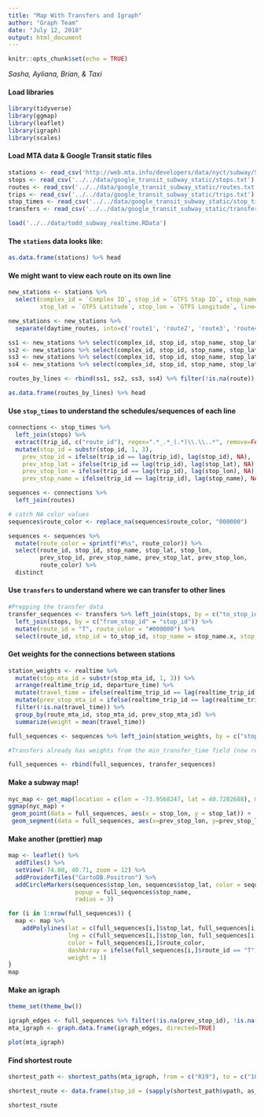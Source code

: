 ```yaml
---
title: "Map With Transfers and Igraph"
author: "Graph Team"
date: "July 12, 2018"
output: html_document
---
```


```r
knitr::opts_chunk$set(echo = TRUE)
```

*Sasha, Ayliana, Brian, & Taxi*  

#### Load libraries
```r
library(tidyverse)
library(ggmap)
library(leaflet)
library(igraph)
library(scales)
```


#### Load MTA data & Google Transit static files
```r
stations <- read_csv('http://web.mta.info/developers/data/nyct/subway/Stations.csv')
stops <- read_csv('../../data/google_transit_subway_static/stops.txt')
routes <- read_csv('../../data/google_transit_subway_static/routes.txt')
trips <- read_csv('../../data/google_transit_subway_static/trips.txt')
stop_times <- read_csv('../../data/google_transit_subway_static/stop_times.txt')
transfers <- read_csv('../../data/google_transit_subway_static/transfers.txt')

load('../../data/todd_subway_realtime.RData')
```


#### The `stations` data looks like:
```r
as.data.frame(stations) %>% head
```


#### We might want to view each route on its own line
```r
new_stations <- stations %>% 
  select(complex_id = `Complex ID`, stop_id = `GTFS Stop ID`, stop_name = `Stop Name`, 
         stop_lat = `GTFS Latitude`, stop_lon = `GTFS Longitude`, line=Line, daytime_routes=`Daytime Routes`)

new_stations <- new_stations %>% 
  separate(daytime_routes, into=c('route1', 'route2', 'route3', 'route4'), sep=" ") 

ss1 <- new_stations %>% select(complex_id, stop_id, stop_name, stop_lat, stop_lon, line, route=route1)
ss2 <- new_stations %>% select(complex_id, stop_id, stop_name, stop_lat, stop_lon, line, route=route2)
ss3 <- new_stations %>% select(complex_id, stop_id, stop_name, stop_lat, stop_lon, line, route=route3)
ss4 <- new_stations %>% select(complex_id, stop_id, stop_name, stop_lat, stop_lon, line, route=route4)

routes_by_lines <- rbind(ss1, ss2, ss3, ss4) %>% filter(!is.na(route))

as.data.frame(routes_by_lines) %>% head
```


#### Use `stop_times` to understand the schedules/sequences of each line
```r
connections <- stop_times %>%
  left_join(stops) %>% 
  extract(trip_id, c("route_id"), regex=".*_.*_(.*)\\.\\..*", remove=FALSE) %>%
  mutate(stop_id = substr(stop_id, 1, 3),
    prev_stop_id = ifelse(trip_id == lag(trip_id), lag(stop_id), NA),
    prev_stop_lat = ifelse(trip_id == lag(trip_id), lag(stop_lat), NA),
    prev_stop_lon = ifelse(trip_id == lag(trip_id), lag(stop_lon), NA),
    prev_stop_name = ifelse(trip_id == lag(trip_id), lag(stop_name), NA))

sequences <- connections %>%
  left_join(routes) 

# catch NA color values
sequences$route_color <- replace_na(sequences$route_color, "000000") 

sequences <- sequences %>%
  mutate(route_color = sprintf("#%s", route_color)) %>%
  select(route_id, stop_id, stop_name, stop_lat, stop_lon, 
         prev_stop_id, prev_stop_name, prev_stop_lat, prev_stop_lon,
         route_color) %>%
  distinct 

```


#### Use `transfers` to understand where we can transfer to other lines
```r

#Prepping the transfer data
transfer_sequences <- transfers %>% left_join(stops, by = c("to_stop_id" = "stop_id")) %>% 
  left_join(stops, by = c("from_stop_id" = "stop_id")) %>%
  mutate(route_id = "T", route_color = "#000000") %>%
  select(route_id, stop_id = to_stop_id, stop_name = stop_name.x, stop_lat = stop_lat.x, stop_lon = stop_lon.x, prev_stop_id = from_stop_id, prev_stop_name = stop_name.y, prev_stop_lat = stop_lat.y, prev_stop_lon = stop_lon.y, route_color, weight = min_transfer_time)

```


#### Get weights for the connections between stations
```r

station_weights <- realtime %>%
  mutate(stop_mta_id = substr(stop_mta_id, 1, 3)) %>%
  arrange(realtime_trip_id, departure_time) %>% 
  mutate(travel_time = ifelse(realtime_trip_id == lag(realtime_trip_id), departure_time - lag(departure_time), NA)) %>%
  mutate(prev_stop_mta_id = ifelse(realtime_trip_id == lag(realtime_trip_id), lag(stop_mta_id), NA)) %>%
  filter(!is.na(travel_time)) %>% 
  group_by(route_mta_id, stop_mta_id, prev_stop_mta_id) %>% 
  summarize(weight = mean(travel_time))

full_sequences <- sequences %>% left_join(station_weights, by = c("stop_id" = "stop_mta_id", "prev_stop_id" = "prev_stop_mta_id", "route_id" = "route_mta_id"))

#Transfers already has weights from the min_transfer_time field (now renamed weight) so we rbind the two sequence objects

full_sequences <- rbind(full_sequences, transfer_sequences)

```

#### Make a subway map!
```r

nyc_map <- get_map(location = c(lon = -73.9568247, lat = 40.7202688), maptype = "terrain", zoom = 12)
ggmap(nyc_map) +
 geom_point(data = full_sequences, aes(x = stop_lon, y = stop_lat)) +
 geom_segment(data = full_sequences, aes(x=prev_stop_lon, y=prev_stop_lat, xend=stop_lon, yend=stop_lat, color = route_id))

```


#### Make another (prettier) map
```r

map <- leaflet() %>%
  addTiles() %>%
  setView(-74.00, 40.71, zoom = 12) %>%
  addProviderTiles("CartoDB.Positron") %>%
  addCircleMarkers(sequences$stop_lon, sequences$stop_lat, color = sequences$route_color,
                   popup = full_sequences$stop_name,
                   radius = 3)

for (i in 1:nrow(full_sequences)) {
  map <- map %>%
    addPolylines(lat = c(full_sequences[i,]$stop_lat, full_sequences[i,]$prev_stop_lat),
                 lng = c(full_sequences[i,]$stop_lon, full_sequences[i,]$prev_stop_lon),
                 color = full_sequences[i,]$route_color,
                 dashArray = ifelse(full_sequences[i,]$route_id == "T", c(8), c(0)),
                 weight = 1)
}
map

```

#### Make an igraph
```r

theme_set(theme_bw())

igraph_edges <- full_sequences %>% filter(!is.na(prev_stop_id), !is.na(weight)) %>% select(prev_stop_id, stop_id, weight)
mta_igraph <- graph.data.frame(igraph_edges, directed=TRUE)

plot(mta_igraph) 

```

#### Find shortest route
```r

shortest_path <- shortest_paths(mta_igraph, from = c("R19"), to = c("104"), mode="in")

shortest_route <- data.frame(stop_id = (sapply(shortest_path$vpath, as_ids)), stringsAsFactors = FALSE) %>% left_join(stops, by = "stop_id") %>% select(stop_id, stop_name)

shortest_route

```

